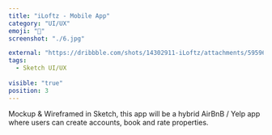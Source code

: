 ```yaml
---
title: "iLoftz - Mobile App"
category: "UI/UX"
emoji: "📓"
screenshot: "./6.jpg"

external: "https://dribbble.com/shots/14302911-iLoftz/attachments/5959663?mode=media"
tags:
  - Sketch UI/UX
  
visible: "true"
position: 3
---
```


Mockup & Wireframed in Sketch, this app will be a hybrid AirBnB / Yelp app where users can create accounts, book and rate properties.